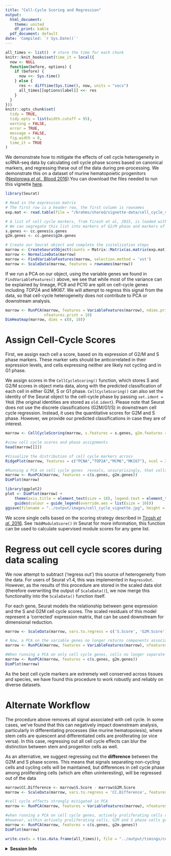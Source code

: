 ```yaml
---
title: "Cell-Cycle Scoring and Regression"
output:
  html_document:
    theme: united
    df_print: kable
  pdf_document: default
date: 'Compiled: `r Sys.Date()`'
---
```


```r
all_times <- list()  # store the time for each chunk
knitr::knit_hooks$set(time_it = local({
  now <- NULL
  function(before, options) {
    if (before) {
      now <<- Sys.time()
    } else {
      res <- difftime(Sys.time(), now, units = "secs")
      all_times[[options$label]] <<- res
    }
  }
}))
knitr::opts_chunk$set(
  tidy = TRUE,
  tidy.opts = list(width.cutoff = 95),
  warning = FALSE,
  error = TRUE,
  message = FALSE,
  fig.width = 8,
  time_it = TRUE
)
```

We demonstrate how to mitigate the effects of cell cycle heterogeneity in scRNA-seq data by calculating cell cycle phase scores based on canonical markers, and regressing these out of the data during pre-processing. We demonstrate this on a dataset of murine hematopoietic progenitors ([Nestorowa *et al*., Blood 2016](http://www.bloodjournal.org/content/early/2016/06/30/blood-2016-05-716480?sso-checked=true)).You can download the files needed to run this vignette [here](https://www.dropbox.com/s/3dby3bjsaf5arrw/cell_cycle_vignette_files.zip?dl=1).

```r
library(Seurat)

# Read in the expression matrix
# The first row is a header row, the first column is rownames
exp.mat <- read.table(file = "/brahms/shared/vignette-data/cell_cycle_vignette_files/nestorawa_forcellcycle_expressionMatrix.txt", header = TRUE, as.is = TRUE, row.names = 1)

# A list of cell cycle markers, from Tirosh et al, 2015, is loaded with Seurat.
# We can segregate this list into markers of G2/M phase and markers of S phase
s.genes <- cc.genes$s.genes
g2m.genes <- cc.genes$g2m.genes

# Create our Seurat object and complete the initalization steps
marrow <- CreateSeuratObject(counts = Matrix::Matrix(as.matrix(exp.mat),sparse = T))
marrow <- NormalizeData(marrow)
marrow <- FindVariableFeatures(marrow, selection.method = 'vst')
marrow <- ScaleData(marrow, features = rownames(marrow))
```

If we run a PCA on our object, using the variable genes we found in `FindVariableFeatures()` above, we see that while most of the variance can be explained by lineage, PC8 and PC10 are split on cell-cycle genes including *TOP2A* and *MKI67*. We will attempt to regress this signal from the data, so that cell-cycle heterogeneity does not contribute to PCA or downstream analysis.

```r
marrow <- RunPCA(marrow, features = VariableFeatures(marrow), ndims.print = 6:10, 
                 nfeatures.print = 10)
DimHeatmap(marrow, dims = c(8, 10))
```

# Assign Cell-Cycle Scores

First, we assign each cell a score, based on its expression of G2/M and S phase markers. These marker sets should be anticorrelated in their expression levels, and cells expressing neither are likely not cycling and in G1 phase.

We assign scores in the `CellCycleScoring()` function, which stores S and G2/M scores in object meta data, along with the predicted classification of each cell in either G2M, S or G1 phase. `CellCycleScoring()` can also set the identity of the Seurat object to the cell-cycle phase by passing `set.ident = TRUE` (the original identities are stored as `old.ident`). Please note that Seurat does not use the discrete classifications (G2M/G1/S) in downstream cell cycle regression. Instead, it uses the quantitative scores for G2M and S phase. However, we provide our predicted classifications in case they are of interest.

```r
marrow <- CellCycleScoring(marrow, s.features = s.genes, g2m.features = g2m.genes, set.ident = TRUE)

#view cell cycle scores and phase assignments
head(marrow[[]])

#Visualize the distribution of cell cycle markers across 
RidgePlot(marrow, features = c("PCNA","TOP2A","MCM6","MKI67"), ncol = 2)

#Running a PCA on cell cycle genes  reveals, unsurprisingly, that cells separate entirely by phase
marrow <- RunPCA(marrow, features = c(s.genes, g2m.genes))
DimPlot(marrow)
```

```r
library(ggplot2)
plot <- DimPlot(marrow) + 
    theme(axis.title = element_text(size = 18), legend.text = element_text(size = 18)) + 
    guides(colour = guide_legend(override.aes = list(size = 10)))
ggsave(filename = "../output/images/cell_cycle_vignette.jpg", height = 7, width = 12, plot = plot, quality = 50)
```

We score single cells based on the scoring strategy described in [Tirosh *et al*. 2016](http://science.sciencemag.org/content/352/6282/189). See `?AddModuleScore()` in Seurat for more information, this function can be used to calculate supervised module scores for any gene list.

# Regress out cell cycle scores during data scaling

We now attempt to subtract ('regress out') this source of heterogeneity from the data. For users of Seurat v1.4, this was implemented in `RegressOut`. However, as the results of this procedure are stored in the scaled data slot (therefore overwriting the output of `ScaleData()`), we now merge this functionality into the `ScaleData()` function itself.

For each gene, Seurat models the relationship between gene expression and the S and G2M cell cycle scores. The scaled residuals of this model represent a 'corrected' expression matrix, that can be used downstream for dimensional reduction.

```r
marrow <- ScaleData(marrow, vars.to.regress = c('S.Score', 'G2M.Score'), features = rownames(marrow))
```

```r
# Now, a PCA on the variable genes no longer returns components associated with cell cycle
marrow <- RunPCA(marrow, features = VariableFeatures(marrow), nfeatures.print = 10)
```

```r
#When running a PCA on only cell cycle genes, cells no longer separate by cell-cycle phase
marrow <- RunPCA(marrow, features = c(s.genes, g2m.genes))
DimPlot(marrow)
```

As the best cell cycle markers are extremely well conserved across tissues and species, we have found this procedure to work robustly and reliably on diverse datasets.

# Alternate Workflow

The procedure above removes all signal associated with cell cycle. In some cases, we've found that this can negatively impact downstream analysis, particularly in differentiating processes (like murine hematopoiesis), where stem cells are quiescent and differentiated cells are proliferating (or vice versa). In this case, regressing out all cell cycle effects can blur the distinction between stem and progenitor cells as well.

As an alternative, we suggest regressing out the **difference** between the G2M and S phase scores. This means that signals separating non-cycling cells and cycling cells will be maintained, but differences in cell cycle phase among proliferating cells (which are often uninteresting), will be regressed out of the data

```r
marrow$CC.Difference <- marrow$S.Score - marrow$G2M.Score
marrow <- ScaleData(marrow, vars.to.regress = 'CC.Difference', features = rownames(marrow))
```

```r
#cell cycle effects strongly mitigated in PCA
marrow <- RunPCA(marrow, features = VariableFeatures(marrow), nfeatures.print = 10)
```

```r
#when running a PCA on cell cycle genes, actively proliferating cells remain distinct from G1 cells
#however, within actively proliferating cells, G2M and S phase cells group together
marrow <- RunPCA(marrow, features = c(s.genes, g2m.genes))
DimPlot(marrow)
```

```r
write.csv(x = t(as.data.frame(all_times)), file = "../output/timings/cell_cycle_vignette_times.csv")
```

<details>
  <summary>**Session Info**</summary>
```r
sessionInfo()
```
</details>
